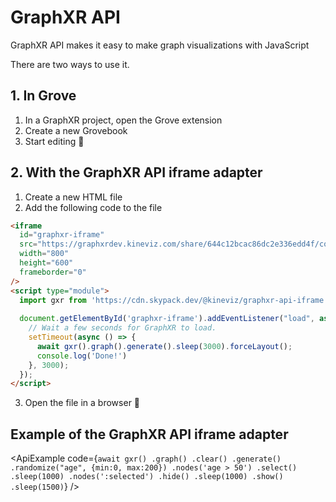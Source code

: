 # GraphXR API

GraphXR API makes it easy to make graph visualizations with JavaScript

There are two ways to use it.

## 1. In Grove

1. In a GraphXR project, open the Grove extension
2. Create a new Grovebook
3. Start editing 🎉

## 2. With the GraphXR API iframe adapter

1. Create a new HTML file
2. Add the following code to the file

```html
<iframe
  id="graphxr-iframe"
  src="https://graphxrdev.kineviz.com/share/644c12bcac86dc2e336edd4f/codesandbox/644c12c6ac86dc2e336edda0/23-04-28-14-39"
  width="800"
  height="600"
  frameborder="0"
/>
<script type="module">
  import gxr from 'https://cdn.skypack.dev/@kineviz/graphxr-api-iframe'
  
  document.getElementById('graphxr-iframe').addEventListener("load", async () => {
    // Wait a few seconds for GraphXR to load.
    setTimeout(async () => {
      await gxr().graph().generate().sleep(3000).forceLayout();    
      console.log('Done!')
    }, 3000);
  });
</script>
```
3. Open the file in a browser 🎉

## Example of the GraphXR API iframe adapter


<ApiExample code={`await gxr()
  .graph()
  .clear()
  .generate()
  .randomize("age", {min:0, max:200})
  .nodes('age > 50')
  .select()
  .sleep(1000)
  .nodes(':selected')
  .hide()
  .sleep(1000)
  .show()
  .sleep(1500)`} />